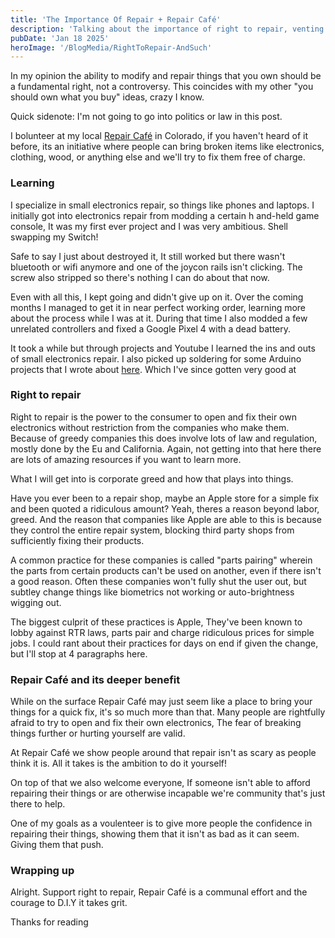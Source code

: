 ```yaml
---
title: 'The Importance Of Repair + Repair Café'
description: 'Talking about the importance of right to repair, venting about Apple and voulenteering at Repair Café'
pubDate: 'Jan 18 2025'
heroImage: '/BlogMedia/RightToRepair-AndSuch'
---
```


In my opinion the ability to modify and repair things that you own should be a fundamental right, not a controversy. This coincides with my other "you should own what you buy" ideas, crazy I know.

Quick sidenote: I'm not going to go into politics or law in this post.

I bolunteer at my local [Repair Café](https://www.repaircafe.org/en/visit/) in Colorado, if you haven't heard of it before, its an initiative where people can bring broken items like electronics, clothing, wood, or anything else and we'll try to fix them free of charge.

### Learning

I specialize in small electronics repair, so things like phones and laptops. I initially got into electronics repair from modding a certain h and-held game console, It was my first ever project and I was very ambitious. Shell swapping my Switch!






Safe to say I just about destroyed it, It still worked but there wasn't bluetooth or wifi anymore and one of the joycon rails isn't clicking. The screw also stripped so there's nothing I can do about that now.

Even with all this, I kept going and didn't give up on it. Over the coming months I managed to get it in near perfect working order, learning more about the process while I was at it. During that time I also modded a few unrelated controllers and fixed a Google Pixel 4 with a dead battery.

It took a while but through projects and Youtube I learned the ins and outs of small electronics repair. I also picked up soldering for some Arduino projects that I wrote about [here](/blog/arduino-and-esp32-projects). Which I've since gotten very good at

### Right to repair

Right to repair is the power to the consumer to open and fix their own electronics without restriction from the companies who make them. Because of greedy companies this does involve lots of law and regulation, mostly done by the Eu and California. Again, not getting into that here there are lots of amazing resources if you want to learn more.

What I will get into is corporate greed and how that plays into things.

Have you ever been to a repair shop, maybe an Apple store for a simple fix and been quoted a ridiculous amount? Yeah, theres a reason beyond labor, greed. And the reason that companies like Apple are able to this is because they control the entire repair system, blocking third party shops from sufficiently fixing their products.

A common practice for these companies is called "parts pairing" wherein the parts from certain products can't be used on another, even if there isn't a good reason. Often these companies won't fully shut the user out, but subtley change things like biometrics not working or auto-brightness wigging out.

The biggest culprit of these practices is Apple, They've been known to lobby against RTR laws, parts pair and charge ridiculous prices for simple jobs. I could rant about their practices for days on end if given the change, but I'll stop at 4 paragraphs here.

### Repair Café and its deeper benefit

While on the surface Repair Café may just seem like a place to bring your things for a quick fix, it's so much more than that. Many people are rightfully afraid to try to open and fix their own electronics, The fear of breaking things further or hurting yourself are valid.

At Repair Café we show people around that repair isn't as scary as people think it is. All it takes is the ambition to do it yourself!

On top of that we also welcome everyone, If someone isn't able to afford repairing their things or are otherwise incapable we're community that's just there to help.

One of my goals as a voulenteer is to give more people the confidence in repairing their things, showing them that it isn't as bad as it can seem. Giving them that push.

### Wrapping up
Alright. Support right to repair, Repair Café is a communal effort and the courage to D.I.Y it takes grit.

Thanks for reading